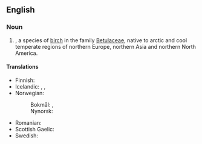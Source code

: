 ==English==
{{rfi}}
{{wikipedia}}
{{wikispecies|Betula nana}}

===Noun===
{{en-noun|head=[[dwarf]] [[birch]]|dwarf birches}}

# {{taxlink|Betula nana|species|noshow=1}}, a species of [[birch]] in the family [[Betulaceae]], native to arctic and cool temperate regions of northern Europe, northern Asia and northern North America.

====Translations====
{{trans-top|dwarf birch}}
* Finnish: {{t|fi|vaivaiskoivu}}
* Icelandic: {{t+|is|fjalldrapi|m}}, {{t|is|drapi|m}}, {{t|is|hrís|n}}
* Norwegian:
*: Bokmål: {{t|no|dvergbjørk|m|f}}, {{t|no|dvergbjerk|m|f}}
*: Nynorsk: {{t+|nn|dvergbjørk|f}}
{{trans-mid}}
* Romanian: {{t+|ro|mesteacăn pitic|m}}
* Scottish Gaelic: {{t|gd|beith bheag|f}}
* Swedish: {{t|sv|dvärgbjörk|c}}
{{trans-bottom}}
